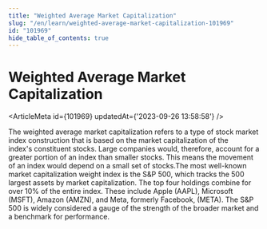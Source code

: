 ```yaml
---
title: "Weighted Average Market Capitalization"
slug: "/en/learn/weighted-average-market-capitalization-101969"
id: "101969"
hide_table_of_contents: true
---
```



# Weighted Average Market Capitalization

<ArticleMeta id={101969} updatedAt={'2023-09-26 13:58:58'} />
<div className='border-solid border-b border-t-0 my-4 border-[var(--ifm-color-gray-300)]' />

The weighted average market capitalization refers to a type of stock market index construction that is based on the market capitalization of the index's constituent stocks. Large companies would, therefore, account for a greater portion of an index than smaller stocks. This means the movement of an index would depend on a small set of stocks.The most well-known market capitalization weight index is the S&P 500, which tracks the 500 largest assets by market capitalization. The top four holdings combine for over 10% of the entire index. These include Apple (AAPL), Microsoft (MSFT), Amazon (AMZN), and Meta, formerly Facebook, (META). The S&P 500 is widely considered a gauge of the strength of the broader market and a benchmark for performance.
